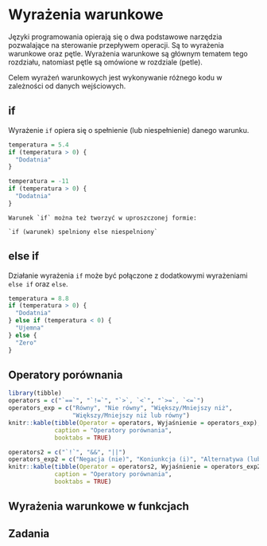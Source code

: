# Wyrażenia warunkowe {#warunki}

Języki programowania opierają się o dwa podstawowe narzędzia pozwalające na sterowanie przepływem operacji.
Są to wyrażenia warunkowe oraz pętle.
Wyrażenia warunkowe są głównym tematem tego rozdziału, natomiast pętle są omówione w rozdziale \ref(petle).

Celem wyrażeń warunkowych jest wykonywanie różnego kodu w zależności od danych wejściowych.

## if

Wyrażenie `if` opiera się o spełnienie (lub niespełnienie) danego warunku.

```r
temperatura = 5.4
if (temperatura > 0) {
  "Dodatnia"
}
```

```r
temperatura = -11
if (temperatura > 0) {
  "Dodatnia"
}
```

```block2
Warunek `if` można też tworzyć w uproszczonej formie:

`if (warunek) spelniony else niespelniony`
```

## else if

Działanie wyrażenia `if` może być połączone z dodatkowymi wyrażeniami `else if` oraz `else`.

```r
temperatura = 8.8
if (temperatura > 0) {
  "Dodatnia"
} else if (temperatura < 0) {
  "Ujemna"
} else {
  "Zero"
}
```

<!-- explain -->

## Operatory porównania

```r
library(tibble)
operators = c("`==`", "`!=`", "`>`, `<`", "`>=`, `<=`")
operators_exp = c("Równy", "Nie równy", "Większy/Mniejszy niż",
                  "Większy/Mniejszy niż lub równy")
knitr::kable(tibble(Operator = operators, Wyjaśnienie = operators_exp), 
             caption = "Operatory porównania",
             booktabs = TRUE)
```

```r
operators2 = c("`!`", "&&", "||")
operators_exp2 = c("Negacja (nie)", "Koniunkcja (i)", "Alternatywa (lub)")
knitr::kable(tibble(Operator = operators2, Wyjaśnienie = operators_exp2), 
             caption = "Operatory porównania",
             booktabs = TRUE)
```

<!-- block about & and | -->
<!-- https://stackoverflow.com/questions/6558921/boolean-operators-and -->

## Wyrażenia warunkowe w funkcjach


## Zadania

